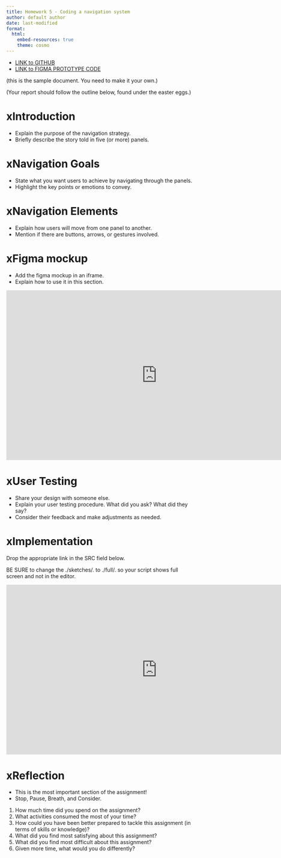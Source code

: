 ```yaml
---
title: Homework 5 - Coding a navigation system
author: default author
date: last-modified
format:
  html:
    embed-resources: true
    theme: cosmo
---
```


* [LINK to GITHUB](https://github.com/cmsc-vcu/cmsc475-sp2024-hw5-template)
* [LINK to FIGMA PROTOTYPE CODE](https://www.figma.com/file/aSqekRNJn6DM1VMivvoibQ/Storyboard-Creator---Public-Demo-(Community)?type=design&node-id=111%3A2028&mode=design&t=PGNCnlkYRkizaQuu-1)

(this is the sample document.  You need to make it your own.)

(Your report should follow the outline below, found under the easter eggs.)

# xIntroduction

- Explain the purpose of the navigation strategy.
- Briefly describe the story told in five (or more) panels.

# xNavigation Goals

- State what you want users to achieve by navigating through the panels.
- Highlight the key points or emotions to convey.

# xNavigation Elements

- Explain how users will move from one panel to another.
- Mention if there are buttons, arrows, or gestures involved.

# xFigma mockup

- Add the figma mockup in an iframe.
- Explain how to use it in this section.

```{=html}
<center>
<iframe
src="https://www.figma.com/embed?embed_host=share&url=https%3A%2F%2Fwww.figma.com%2Fproto%2FQJss2lSSmmUMKkKodCWxN2%2FHomework-4---Prototype%3Ftype%3Ddesign%26t%3DnIV2fhIRzGgxc44k-1%26scaling%3Dscale-down%26page-id%3D0%253A1%26node-id%3D3-2%26starting-point-node-id%3D3%253A2%26mode%3Ddesign"
style="border: 1px solid rgba(0, 0, 0, 0.1);"
width="800" height="450"  
data-external="1"
allowfullscreen
></iframe>
</center>
```

# xUser Testing

- Share your design with someone else.
- Explain your user testing procedure.  What did you ask?  What did they say?
- Consider their feedback and make adjustments as needed.

# xImplementation

Drop the appropriate link in the SRC field below.  

BE SURE to change the ./sketches/. to ./full/. so your script shows full screen and not in the editor.

```{=html}
<center>
<iframe
src="https://editor.p5js.org/jleonard99/full/5ujbqRESJ"
style="border: 1px solid rgba(0, 0, 0, 0.1);"
width="800"
height="450"  
data-external="1"
allowfullscreen="allowfullscreen"
webkitallowfullscreen="webkitallowfullscreen"
mozallowfullscreen="mozallowfullscreen"
allow="geolocation *; microphone *; camera *; midi *; encrypted-media *; autoplay *; clipboard-write *; display-capture *"
></iframe>
</center>
```

# xReflection

* This is the most important section of the assignment!
* Stop, Pause, Breath, and Consider.

1. How much time did you spend on the assignment?
1. What activities consumed the most of your time? 
1. How could you have been better prepared to tackle this assignment (in terms of skills or knowledge)?
1. What did you find most satisfying about this assignment?
1. What did you find most difficult about this assignment? 
1. Given more time, what would you do differently?

